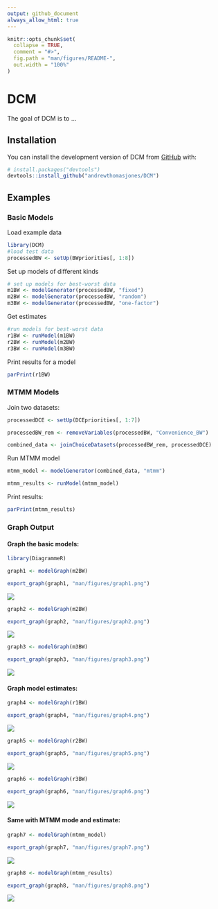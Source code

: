 ```yaml
---
output: github_document
always_allow_html: true
---
```


<!-- README.md is generated from README.Rmd. Please edit that file -->

```r
knitr::opts_chunk$set(
  collapse = TRUE,
  comment = "#>",
  fig.path = "man/figures/README-",
  out.width = "100%"
) 
```

# DCM

<!-- badges: start -->
<!-- badges: end -->

The goal of DCM is to ...

## Installation

You can install the development version of DCM from [GitHub](https://github.com/) with:

``` r
# install.packages("devtools")
devtools::install_github("andrewthomasjones/DCM")
```

## Examples

### Basic Models

Load example data
```r
library(DCM)
#load test data
processedBW <- setUp(BWpriorities[, 1:8])
```


Set up models of different kinds
```r
# set up models for best-worst data
m1BW <- modelGenerator(processedBW, "fixed")
m2BW <- modelGenerator(processedBW, "random")
m3BW <- modelGenerator(processedBW, "one-factor")
```

Get estimates
```r
#run models for best-worst data
r1BW <- runModel(m1BW)
r2BW <- runModel(m2BW)
r3BW <- runModel(m3BW)

```

Print results for a model
```r
parPrint(r1BW)
```

### MTMM Models

Join two datasets:

```r
processedDCE <- setUp(DCEpriorities[, 1:7])

processedBW_rem <- removeVariables(processedBW, "Convenience_BW")

combined_data <- joinChoiceDatasets(processedBW_rem, processedDCE)
```

Run MTMM model

```r
mtmm_model <- modelGenerator(combined_data, "mtmm")

mtmm_results <- runModel(mtmm_model)

```

Print results:

```r
parPrint(mtmm_results)
```

### Graph Output

#### Graph the basic models:

```r
library(DiagrammeR)

graph1 <- modelGraph(m2BW)
```

```r
export_graph(graph1, "man/figures/graph1.png")
```

<img src="man/figures/graph1.png">

```r
graph2 <- modelGraph(m2BW)
```

```r
export_graph(graph2, "man/figures/graph2.png")
```

<img src="man/figures/graph2.png">


```r
graph3 <- modelGraph(m3BW)
```


```r
export_graph(graph3, "man/figures/graph3.png")
```

<img src="man/figures/graph3.png">


#### Graph model estimates:

```r
graph4 <- modelGraph(r1BW)
```

```r
export_graph(graph4, "man/figures/graph4.png")
```

<img src="man/figures/graph4.png">


```r
graph5 <- modelGraph(r2BW)
```

```r
export_graph(graph5, "man/figures/graph5.png")
```

<img src="man/figures/graph5.png">

```r
graph6 <- modelGraph(r3BW)
```

```r
export_graph(graph6, "man/figures/graph6.png")
```

<img src="man/figures/graph6.png">

#### Same with MTMM mode and estimate:

```r
graph7 <- modelGraph(mtmm_model)
```

```r
export_graph(graph7, "man/figures/graph7.png")
```

<img src="man/figures/graph7.png">

```r
graph8 <- modelGraph(mtmm_results)
```

```r
export_graph(graph8, "man/figures/graph8.png")
```

<img src="man/figures/graph8.png">

